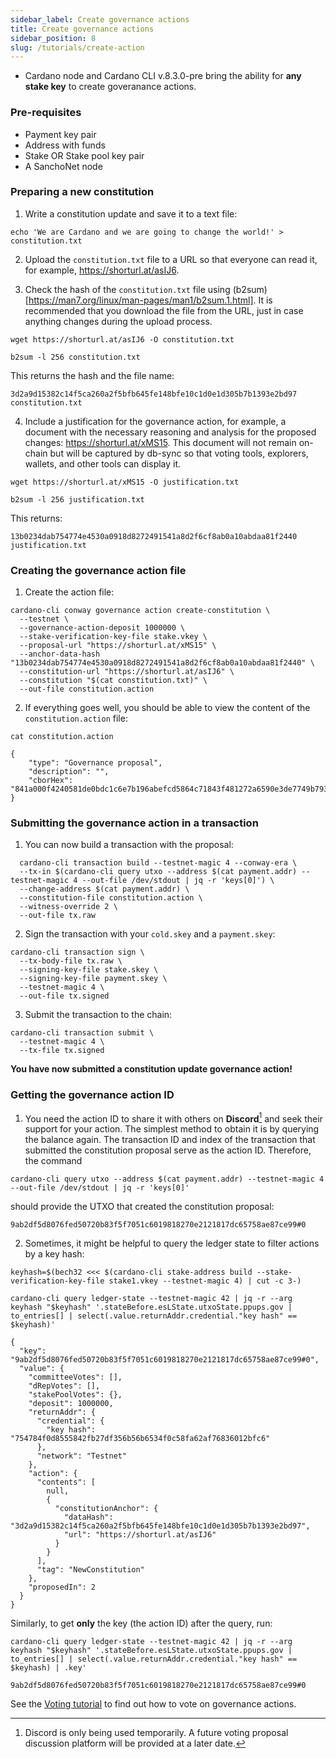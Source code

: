 ```yaml
---
sidebar_label: Create governance actions
title: Create governance actions
sidebar_position: 8
slug: /tutorials/create-action
---
```


* Cardano node and Cardano CLI v.8.3.0-pre bring the ability for **any stake key** to create goveranance actions.

### Pre-requisites

* Payment key pair
* Address with funds
* Stake OR Stake pool key pair
* A SanchoNet node

### Preparing a new constitution

1. Write a constitution update and save it to a text file:

```
echo 'We are Cardano and we are going to change the world!' > constitution.txt
```

2. Upload the `constitution.txt` file to a URL so that everyone can read it, for example, https://shorturl.at/asIJ6.

3. Check the hash of the `constitution.txt` file using (b2sum)[https://man7.org/linux/man-pages/man1/b2sum.1.html]. It is recommended that you download the file from the URL, just in case anything changes during the upload process.

````
wget https://shorturl.at/asIJ6 -O constitution.txt
````

```
b2sum -l 256 constitution.txt
```

This returns the hash and the file name:

```
3d2a9d15382c14f5ca260a2f5bfb645fe148bfe10c1d0e1d305b7b1393e2bd97  constitution.txt
```

4. Include a justification for the governance action, for example, a document with the necessary reasoning and analysis for the proposed changes: https://shorturl.at/xMS15.
This document will not remain on-chain but will be captured by db-sync so that voting tools, explorers, wallets, and other tools can display it.

````
wget https://shorturl.at/xMS15 -O justification.txt
````
````
b2sum -l 256 justification.txt
````
This returns:
````
13b0234dab754774e4530a0918d8272491541a8d2f6cf8ab0a10abdaa81f2440  justification.txt
````

### Creating the governance action file

1. Create the action file:

```
cardano-cli conway governance action create-constitution \
  --testnet \
  --governance-action-deposit 1000000 \
  --stake-verification-key-file stake.vkey \
  --proposal-url "https://shorturl.at/xMS15" \
  --anchor-data-hash "13b0234dab754774e4530a0918d8272491541a8d2f6cf8ab0a10abdaa81f2440" \
  --constitution-url "https://shorturl.at/asIJ6" \
  --constitution "$(cat constitution.txt)" \
  --out-file constitution.action
```

2. If everything goes well, you should be able to view the content of the `constitution.action` file:

```
cat constitution.action
```
````
{
    "type": "Governance proposal",
    "description": "",
    "cborHex": "841a000f4240581de0bdc1c6e7b196abefcd5864c71843f481272a6590e3de7749b7931fed8305f68282781968747470733a2f2f73686f727475726c2e61742f6173494a3658203d2a9d15382c14f5ca260a2f5bfb645fe148bfe10c1d0e1d305b7b1393e2bd97f682781968747470733a2f2f73686f727475726c2e61742f784d53313558206f890de0c6e418e6526e2b1aa821850cb87aee94a6d77dc2a2e440116abc8e09"
}
````

### Submitting the governance action in a transaction

1. You can now build a transaction with the proposal:

```
  cardano-cli transaction build --testnet-magic 4 --conway-era \
  --tx-in $(cardano-cli query utxo --address $(cat payment.addr) --testnet-magic 4 --out-file /dev/stdout | jq -r 'keys[0]') \
  --change-address $(cat payment.addr) \
  --constitution-file constitution.action \
  --witness-override 2 \
  --out-file tx.raw
```

2. Sign the transaction with your `cold.skey` and a `payment.skey`:

```
cardano-cli transaction sign \
  --tx-body-file tx.raw \
  --signing-key-file stake.skey \
  --signing-key-file payment.skey \
  --testnet-magic 4 \
  --out-file tx.signed
```

3. Submit the transaction to the chain:

```
cardano-cli transaction submit \
  --testnet-magic 4 \
  --tx-file tx.signed
```

**You have now submitted a constitution update governance action!**

### Getting the governance action ID

1. You need the action ID to share it with others on **Discord**[^1] and seek their support for your action. The simplest method to obtain it is by querying the balance again. The transaction ID and index of the transaction that submitted the constitution proposal serve as the action ID. Therefore, the command

```
cardano-cli query utxo --address $(cat payment.addr) --testnet-magic 4 --out-file /dev/stdout | jq -r 'keys[0]'
```

should provide the UTXO that created the constitution proposal:

```
9ab2df5d8076fed50720b83f5f7051c6019818270e2121817dc65758ae87ce99#0
```

2. Sometimes, it might be helpful to query the ledger state to filter actions by a key hash:

````
keyhash=$(bech32 <<< $(cardano-cli stake-address build --stake-verification-key-file stake1.vkey --testnet-magic 4) | cut -c 3-)
````

````
cardano-cli query ledger-state --testnet-magic 42 | jq -r --arg keyhash "$keyhash" '.stateBefore.esLState.utxoState.ppups.gov | to_entries[] | select(.value.returnAddr.credential."key hash" == $keyhash)'
````
````
{
  "key": "9ab2df5d8076fed50720b83f5f7051c6019818270e2121817dc65758ae87ce99#0",
  "value": {
    "committeeVotes": [],
    "dRepVotes": [],
    "stakePoolVotes": {},
    "deposit": 1000000,
    "returnAddr": {
      "credential": {
        "key hash": "754784f0d8555842fb27df356b56b6534f0c58fa62af76836012bfc6"
      },
      "network": "Testnet"
    },
    "action": {
      "contents": [
        null,
        {
          "constitutionAnchor": {
            "dataHash": "3d2a9d15382c14f5ca260a2f5bfb645fe148bfe10c1d0e1d305b7b1393e2bd97",
            "url": "https://shorturl.at/asIJ6"
          }
        }
      ],
      "tag": "NewConstitution"
    },
    "proposedIn": 2
  }
}
````
Similarly, to get **only** the key (the action ID) after the query, run:
````
cardano-cli query ledger-state --testnet-magic 42 | jq -r --arg keyhash "$keyhash" '.stateBefore.esLState.utxoState.ppups.gov | to_entries[] | select(.value.returnAddr.credential."key hash" == $keyhash) | .key'

9ab2df5d8076fed50720b83f5f7051c6019818270e2121817dc65758ae87ce99#0
````

See the [Voting tutorial](./vote-actions.mdx) to find out how to vote on governance actions.

[^1]: Discord is only being used temporarily. A future voting proposal discussion platform will be provided at a later date.
